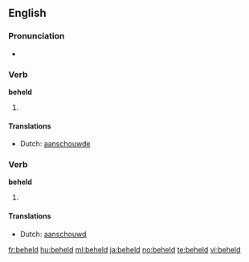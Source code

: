 ==English==

===Pronunciation===
* {{IPA|/ˈbɪhεld/}}

===Verb===
'''beheld'''

# {{simple past of|[[behold]]}}

====Translations====
{{trans-top|simple past of "behold"}}
* Dutch: [[aanschouwde]]
{{trans-mid}}
{{trans-bottom}}

===Verb===
'''beheld'''

# {{past participle of|[[behold]]}}

====Translations====
{{trans-top|past participle of "behold"}}
* Dutch: [[aanschouwd]]
{{trans-mid}}
{{trans-bottom}}

[[fr:beheld]]
[[hu:beheld]]
[[ml:beheld]]
[[ja:beheld]]
[[no:beheld]]
[[te:beheld]]
[[vi:beheld]]